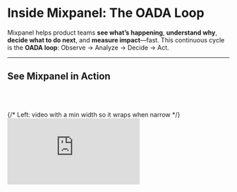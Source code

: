 # Inside Mixpanel: The OADA Loop
Mixpanel helps product teams **see what’s happening**, **understand why**, **decide what to do next**, and **measure impact**—fast. This continuous cycle is the **OADA loop**: Observe → Analyze → Decide → Act.

---

## See Mixpanel in Action

<br></br>
<section id="video" aria-label="Mixpanel overview video" style={{ padding: '8px 16px 32px' }}>
  <div
    style={{
      display: 'flex',
      flexWrap: 'wrap',
      gap: 24,
      alignItems: 'center',
    }}
  >
    {/* Left: video with a min width so it wraps when narrow */}
    <div style={{ flex: '1 1 480px', minWidth: 320 }}>
      <div
        style={{
          position: 'relative',
          paddingBottom: '56.25%',
          height: 0,
          overflow: 'hidden',
          borderRadius: '16px',
          boxShadow: '0 4px 20px rgba(0,0,0,0.08)',
        }}
      >
        <iframe
          title="Mixpanel Overview: OADA loop"
          src="https://www.youtube.com/embed/sRQCfmvh3vg"
          frameBorder="0"
          allow="accelerometer; autoplay; clipboard-write; encrypted-media; gyroscope; picture-in-picture; web-share"
          allowFullScreen
          style={{ position: 'absolute', top: 0, left: 0, width: '100%', height: '100%', border: 0 }}
        />
      </div>
    </div>

    {/* Right: text with a flexible basis */}
    <aside style={{ flex: '1 1 320px', minWidth: 280 }}>
      <h2 style={{ marginTop: 0 }}>**See Mixpanel in Action**</h2>
      <p>
        In this 5-minute overview, learn how Mixpanel supports the <strong>Observe → Analyze → Decide → Act</strong> loop
        that drives product innovation.
      </p>
<br></br>
      <a href="https://youtu.be/sRQCfmvh3vg?si=oLrnLyO2ppWK9mzY" style={{ fontWeight: 600 }}>
        Open in YouTube →
      </a>
    </aside>
  </div>
</section>

---

## Close the Loop with Mixpanel

See how each step in the loop connects to Mixpanel features and Guides that help you put it into action.

| 👀 **Observe** | 📊 **Analyze** | 💡 **Decide** | 🚀 **Act** |
|---|---|---|---|
| See what’s happening in your product by tracking the events that matter. <br/><br/>**[Build a tracking strategy →](https://docs.mixpanel.com/guides/guides-by-use-case/build-a-tracking-strategy)** | Explore funnels, retention, and drivers to find what moves your metrics. <br/><br/>**[Ensure data quality →](https://docs.mixpanel.com/guides/guides-by-use)** | Align on what to change next with dashboards, annotations, and shared insights. <br/><br/>**[Build a tracking strategy →](https://docs.mixpanel.com/guides/guides-by-use-case/build-a-tracking-strategy)** | Ship improvements and measure impact with experiments and launch tracking. <br/><br/>**[Build a tracking strategy →](https://docs.mixpanel.com/guides/guides-by-use-case/build-a-tracking-strategy)**

---

## How Different Industries Use the Continuous Loop

Mixpanel powers the OADA loop across every industry--helping teams turn data into confident action. 

Whether you’re optimizing user onboarding, increasing checkout conversions, or improving content engagement, the same continuous loop applies. 

Below are examples of how teams in different industries use Mixpanel to measure, learn, and grow faster.


<details>
<summary><strong>💼 SaaS: Improving Onboarding and Activation</strong></summary>

A SaaS team uses **Funnels**, **Flows**, and **Session Replay** to pinpoint where new users drop off during onboarding, then experiments with in-app guidance to boost activation and conversion.

---

**Observe** <br></br>
They track the key onboarding steps — *Account Created → Setup Complete → First Project Created* — to identify where users drop off.  
**Funnels** and **Flows** reveal that many sign-ups never finish creating their first project.

---

**Analyze** <br></br>
Using **Insights**, **Retention**, and **Session Replay**, they see users abandoning the setup due to unclear tracking plan instructions.

| Tool | Insight |
|------|----------|
| **Funnels** | 60% drop-off between “Setup Complete” → “First Project Created.” |
| **Session Replay** | Users hover over “Tracking Plan” but never click “Save.” |

---

**Decide** <br></br>
A **Metric Tree** shows that inviting teammates drives activation.  
They decide to surface a prompt encouraging users to invite others earlier.

---

**Act** <br></br>
They run an **Experiment** introducing a tooltip—“Invite your teammate to collaborate”—and roll out the winning variant using **Feature Flags**.

---

**✨ Result:** Activation improves 15%, and time to value shortens.<br></br>

</details>



<details>
<summary><strong>🛍️ eCommerce: Increasing Checkout Conversion</strong></summary>

An eCommerce team uses **Funnels** and **Insights** to identify checkout friction, **Session Replay** to understand user frustration, and **Experimentation** to improve mobile conversions.

---

**Observe** <br></br>
They map the funnel: *Product Viewed → Added to Cart → Checkout Started → Purchase Completed*.  
Drop-offs spike at checkout.

---

**Analyze** <br></br>
Segmenting by device, they find mobile users struggle most.  
**Session Replay** shows zooming and misclicks on the payment form.

| Observation | Insight |
|--------------|----------|
| 40% drop-off at payment | Payment form not optimized for mobile |
| Higher desktop conversion | Indicates design, not intent issue |

---

**Decide** <br></br>
A **Metric Tree** links revenue to “Discount Applied” and “Shipping Cost Viewed.”  
High shipping costs cause abandonment, prompting a pricing test.

---

**Act** <br></br>
They A/B test new shipping thresholds with **Experimentation** and roll out successful results using **Feature Flags**.

---

**✨ Result:** Mobile checkout completion increases by 20%.<br></br>

</details>



<details>
<summary><strong>🎬 Media & Entertainment: Boosting Viewer Retention</strong></summary>

A streaming platform uses **Funnels**, **Retention**, and **Session Replay** to improve viewer engagement and increase repeat visits.

---

**Observe** <br></br>
They track *Episode Started → Episode Completed → Next Episode Started* and notice drop-offs after Episode 2.

---

**Analyze** <br></br>
**Insights** and **Retention** reveal 70% of viewers don’t return after Episode 2.  
**Session Replay** shows poor “Up Next” recommendations.

| Tool | Finding |
|------|----------|
| **Retention** | Only 30% of users return for Episode 3 |
| **Heatmaps** | Users hover over “Recommended for You” but don’t click |

---

**Decide** <br></br>
**Metric Trees** connect “Episode Completion” to “Rated Episode.”  
Ratings correlate strongly with retention.

---

**Act** <br></br>
They use **Experimentation** to test a “Rate this Episode” prompt and roll it out via **Feature Flags**.

---

**✨ Result:** Repeat viewership increases 25%.<br></br>

</details>



<details>
<summary><strong>💰 Fintech: Increasing Feature Adoption and Retention</strong></summary>

A fintech product team tracks engagement with budgeting tools, analyzes setup drop-offs, and experiments with alerts to improve retention.

---

**Observe** <br></br>
They track *Linked Account → Created Budget → Reviewed Spending → Adjusted Budget*.  
Many users stop after linking an account.

---

**Analyze** <br></br>
**Session Replay** shows authentication errors for smaller banks.  
**Retention Reports** confirm users who finish linking are 2× more likely to stay active.

| Funnel Stage | Conversion Rate |
|---------------|-----------------|
| Linked Account → Created Budget | 45% |
| Created Budget → Reviewed Spending | 80% |

---

**Decide** <br></br>
A **Metric Tree** connects “Monthly Active Users” to “Set Budget Alert.”  
Users who set alerts retain longer, so the team focuses there.

---

**🚀 Act** <br></br>
They test an alert prompt via **Experimentation** and release it progressively using **Feature Flags**.

---

**✨ Result:** Budgeting alert adoption increases 30%, retention rises 18%.<br></br>

</details>



<details>
<summary><strong>🎮 Gaming: Driving Player Engagement and In-App Purchases</strong></summary>

A gaming studio observes where players churn, analyzes gameplay behavior, and experiments with prompts to drive engagement and purchases.

---

**Observe** <br></br>
They track *Level Started → Level Completed → In-App Purchase Made.*  
Most players quit after Level 3.

---

**Analyze** <br></br>
**Session Replay** and **Insights** reveal players miss key hints.  
Those who use power-ups complete more levels and spend more.

| Tool | Discovery |
|------|------------|
| **Session Replay** | Players ignore the “Hint” icon on Level 3 |
| **Insights** | Power-up users complete 2× more levels |

---

**Decide** <br></br>
Using **Metric Trees**, they find “Power-Up Usage” directly impacts “Revenue.”  
They plan to highlight power-ups before Level 3.

---

**Act** <br></br>
They run an **Experiment** with a pre-level prompt and roll it out using **Feature Flags**.

---

**✨ Result:** Level completion improves 35%; in-app purchases rise 20%.<br></br>

</details>

No matter your industry, the OADA loop helps you turn insights into action--and Mixpanel gives you the tools to complete that loop faster with every iteration.

---

## Keep Learning
Keep building your Mixpanel expertise with these resources designed to help you learn, connect, and put insights into action.

| Resource | Description | Link |
|-----------|--------------|------|
| **Community** | Connect with other Mixpanel users, share ideas, and learn how peers are tackling similar challenges. | [Open →](https://community.mixpanel.com/) |
| **Developer Docs** | Build and extend Mixpanel with advanced implementation guides. | [Open →](https://developer.mixpanel.com/reference/overview) |
| **Docs** | Explore product capabilities, setup guides, and detailed feature references. | [Open →](https://docs.mixpanel.com/) |
| **Events** | Join live sessions and webinars to explore new features, use cases, and expert-led best practices. | [Open →](https://mixpanel.com/events) |
| **Guides** | Apply Mixpanel best practices to real-world workflows and use cases. | You are Here |
| **Mixpanel University** | Follow guided learning paths to validate your skills and earn certifications. | [Open →](https://mixpanel.com/university/) |

Wherever you are in your Mixpanel journey, these resources will help you continue learning, stay connected, and keep improving.
